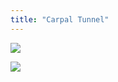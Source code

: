 ```yaml
---
title: "Carpal Tunnel"
---
```


![](images/cts.PNG){.lightbox}

![](images/cts2.PNG){.lightbox}

## 
